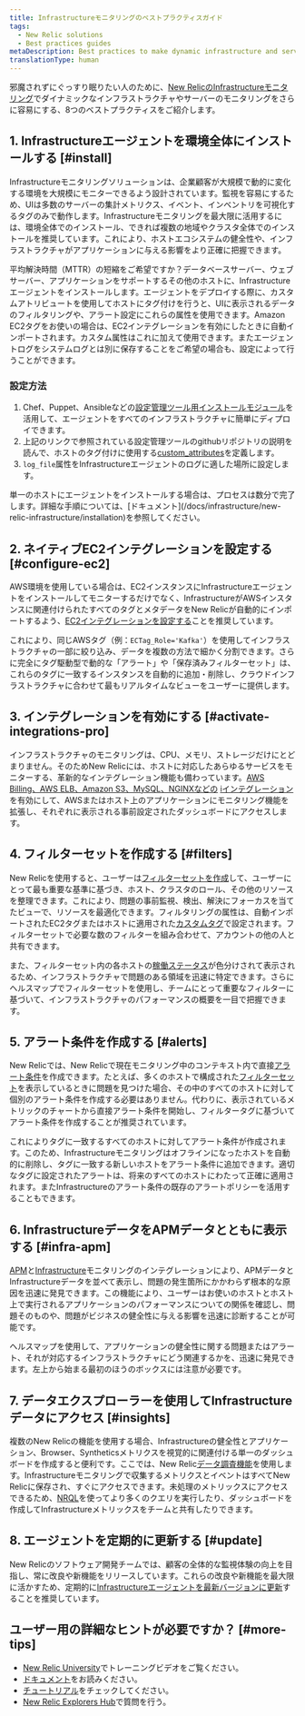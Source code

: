 ```yaml
---
title: Infrastructureモニタリングのベストプラクティスガイド
tags:
  - New Relic solutions
  - Best practices guides
metaDescription: Best practices to make dynamic infrastructure and server monitoring even easier with New Relic.
translationType: human
---
```


邪魔されずにぐっすり眠りたい人のために、[New RelicのInfrastructureモニタリング](https://newrelic.com/infrastructure)でダイナミックなインフラストラクチャやサーバーのモニタリングをさらに容易にする、8つのベストプラクティスをご紹介します。

## 1. Infrastructureエージェントを環境全体にインストールする [#install]

Infrastructureモニタリングソリューションは、企業顧客が大規模で動的に変化する環境を大規模にモニターできるよう設計されています。監視を容易にするため、UIは多数のサーバーの集計メトリクス、イベント、インベントリを可視化するタグのみで動作します。Infrastructureモニタリングを最大限に活用するには、環境全体でのインストール、できれば複数の地域やクラスタ全体でのインストールを推奨しています。これにより、ホストエコシステムの健全性や、インフラストラクチャがアプリケーションに与える影響をより正確に把握できます。

平均解決時間（MTTR）の短縮をご希望ですか？データベースサーバー、ウェブサーバー、アプリケーションをサポートするその他のホストに、Infrastructureエージェントをインストールします。エージェントをデプロイする際に、カスタムアトリビュートを使用してホストにタグ付けを行うと、UIに表示されるデータのフィルタリングや、アラート設定にこれらの属性を使用できます。Amazon EC2タグをお使いの場合は、EC2インテグレーションを有効にしたときに自動インポートされます。カスタム属性はこれに加えて使用できます。またエージェントログをシステムログとは別に保存することをご希望の場合も、設定によって行うことができます。

### 設定方法

1. Chef、Puppet、Ansibleなどの[設定管理ツール用インストールモジュール](/docs/infrastructure/new-relic-infrastructure/config-management-tools)を活用して、エージェントをすべてのインフラストラクチャに簡単にディプロイできます。
2. 上記のリンクで参照されている設定管理ツールのgithubリポジトリの説明を読んで、ホストのタグ付けに使用する[custom_attributes](/docs/infrastructure/new-relic-infrastructure/configuration/configure-infrastructure-agent#attributes)を定義します。
3. `log_file`属性をInfrastructureエージェントのログに適した場所に設定します。

<Callout variant="tip">
  単一のホストにエージェントをインストールする場合は、プロセスは数分で完了します。詳細な手順については、[ドキュメント](/docs/infrastructure/new-relic-infrastructure/installation)を参照してください。
</Callout>

## 2. ネイティブEC2インテグレーションを設定する [#configure-ec2]

AWS環境を使用している場合は、EC2インスタンスにInfrastructureエージェントをインストールしてモニターするだけでなく、InfrastructureがAWSインスタンスに関連付けられたすべてのタグとメタデータをNew Relicが自動的にインポートするよう、[EC2インテグレーションを設定する](/docs/infrastructure/infrastructure-integrations/amazon-integrations/aws-ec2-integration)ことを推奨しています。

これにより、同じAWSタグ（例：`ECTag_Role='Kafka'`）を使用してインフラストラクチャの一部に絞り込み、データを複数の方法で細かく分割できます。さらに完全にタグ駆動型で動的な「アラート」や「保存済みフィルターセット」は、これらのタグに一致するインスタンスを自動的に追加・削除し、クラウドインフラストラクチャに合わせて最もリアルタイムなビューをユーザーに提供します。

## 3. インテグレーションを有効にする [#activate-integrations-pro]

インフラストラクチャのモニタリングは、CPU、メモリ、ストレージだけにとどまりません。そのためNew Relicには、ホストに対応したあらゆるサービスをモニターする、革新的なインテグレーション機能も備わっています。[AWS Billing、AWS ELB、Amazon S3、MySQL、NGINXなどの](/docs/infrastructure-integrations-aws-configuration) [iインテグレーション](/docs/infrastructure-integrations-aws-configuration)を有効にして、AWSまたはホスト上のアプリケーションにモニタリング機能を拡張し、それぞれに表示される事前設定されたダッシュボードにアクセスします。

## 4. フィルターセットを作成する [#filters]

New Relicを使用すると、ユーザーは[フィルターセットを作成](/docs/infrastructure/new-relic-infrastructure/filter-group/filter-sets-organize-your-infrastructure-hosts)して、ユーザーにとって最も重要な基準に基づき、ホスト、クラスタのロール、その他のリソースを整理できます。これにより、問題の事前監視、検出、解決にフォーカスを当てたビューで、リソースを最適化できます。フィルタリングの属性は、自動インポートされたEC2タグまたはホストに適用された[カスタムタグ](/docs/infrastructure/new-relic-infrastructure/configuration/configure-infrastructure-agent#attributes)で設定されます。フィルターセットで必要な数のフィルターを組み合わせて、アカウントの他の人と共有できます。

また、フィルターセット内の各ホストの[稼働ステータス](/docs/accounts-partnerships/education/getting-started-new-relic/glossary#health-status)が色分けされて表示されるため、インフラストラクチャで問題のある領域を迅速に特定できます。さらに[](/docs/data-analysis/health-map/get-started/introduction-health-maps)[](/docs/data-analysis/health-map/get-started/introduction-health-maps)ヘルスマップ[](/docs/data-analysis/health-map/get-started/introduction-health-maps)[](/docs/data-analysis/health-map/get-started/introduction-health-maps)でフィルターセットを使用し、チームにとって重要なフィルターに基づいて、インフラストラクチャのパフォーマンスの概要を一目で把握できます。

## 5. アラート条件を作成する [#alerts]

New Relicでは、New Relicで現在モニタリング中のコンテキスト内で直接[アラート条件](/docs/alerts/new-relic-alerts/getting-started/alerts-glossary#alert-condition)を作成できます。たとえば、多くのホストで構成された[フィルターセット](/docs/infrastructure/new-relic-infrastructure/filter-group/organize-infrastructure-hosts-filter-sets)を表示しているときに問題を見つけた場合、その中のすべてのホストに対して個別のアラート条件を作成する必要はありません。代わりに、表示されているメトリックのチャートから直接アラート条件を開始し、フィルタータグに基づいてアラート条件を作成することが推奨されています。

これによりタグに一致するすべてのホストに対してアラート条件が作成されます。このため、Infrastructureモニタリングはオフラインになったホストを自動的に削除し、タグに一致する新しいホストをアラート条件に追加できます。適切なタグに設定されたアラートは、将来のすべてのホストにわたって正確に適用されます。またInfrastructureのアラート条件の既存のアラートポリシーを活用することもできます。

## 6. InfrastructureデータをAPMデータとともに表示する [#infra-apm]

[APM](/docs/apm/new-relic-apm/getting-started/welcome-new-relic-apm)と[Infrastructure](/docs/infrastructure/new-relic-infrastructure/getting-started/welcome-new-relic-infrastructure)モニタリングのインテグレーションにより、APMデータとInfrastructureデータを並べて表示し、問題の発生箇所にかかわらず根本的な原因を迅速に発見できます。この機能により、ユーザーはお使いのホストとホスト上で実行されるアプリケーションのパフォーマンスについての関係を確認し、問題そのものや、問題がビジネスの健全性に与える影響を迅速に診断することが可能です。

ヘルスマップを使用して、アプリケーションの健全性に関する問題またはアラート、それが対応するインフラストラクチャにどう関連するかを、迅速に発見できます。左上から始まる最初のほうのボックスには注意が必要です。

## 7. データエクスプローラーを使用してInfrastructureデータにアクセス [#insights]

複数のNew Relicの機能を使用する場合、Infrastructureの健全性とアプリケーション、Browser、Syntheticsメトリクスを視覚的に関連付ける単一のダッシュボードを作成すると便利です。ここでは、New Relic[データ調査機能](/docs/query-your-data/explore-query-data/data-explorer/introduction-data-explorer)を使用します。Infrastructureモニタリングで収集するメトリクスとイベントはすべてNew Relicに保存され、すぐにアクセスできます。未処理のメトリックスにアクセスできるため、[NRQL](/docs/insights/nrql-new-relic-query-language/using-nrql/introduction-nrql)を使ってより多くのクエリを実行したり、ダッシュボードを作成してInfrastructureメトリックスをチームと共有したりできます。

## 8. エージェントを定期的に更新する [#update]

New Relicのソフトウェア開発チームでは、顧客の全体的な監視体験の向上を目指し、常に改良や新機能をリリースしています。これらの改良や新機能を最大限に活かすため、定期的に[Infrastructureエージェントを最新バージョンに更新](/docs/infrastructure/install-configure-manage-infrastructure/update-or-uninstall/update-infrastructure-agent)することを推奨しています。

## ユーザー用の詳細なヒントが必要ですか？ [#more-tips]

* [New Relic University](https://learn.newrelic.com/)でトレーニングビデオをご覧ください。
* [ドキュメント](/docs/infrastructure)をお読みください。
* [チュートリアル](https://newrelic.com/resources/tutorials)をチェックしてください。
* [New Relic Explorers Hub](https://discuss.newrelic.com/)で質問を行う。